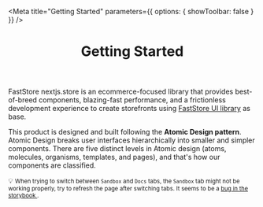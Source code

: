 
<Meta
  title="Getting Started"
  parameters={{ options: { showToolbar: false } }}
/>

<header>

# Getting Started

</header>

FastStore nextjs.store is an ecommerce-focused library that provides best-of-breed components, blazing-fast performance, and a frictionless development experience to create storefronts using [FastStore UI library](https://www.faststore.dev/reference/ui/faststore-ui) as base.

This product is designed and built following the **Atomic Design pattern**. Atomic Design breaks user interfaces hierarchically into smaller and simpler components. There are five distinct levels in Atomic design (atoms, molecules, organisms, templates, and pages), and that's how our components are classified.

<section className="sbdocs-callout">
  <span aria-label="Warning">&#x1F4A1;</span>
  <small>
    When trying to switch between
    <code>Sandbox</code> and <code>Docs</code> tabs, the <code>Sandbox</code> tab
    might not be working properly, try to refresh the page after switching tabs.
    It seems to be a <a href="https://github.com/storybookjs/storybook/issues/17625">
      bug in the storybook
    </a>.
  </small>
</section>
